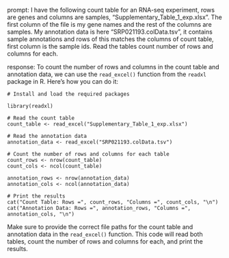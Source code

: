 prompt:
I have the following count table for an RNA-seq experiment, rows are genes and columns are samples, "Supplementary_Table_1_exp.xlsx". The first column of the file is my gene names and the rest of the columns are samples. My annotation data is here  "SRP021193.colData.tsv", it contains sample annotations and rows of this matches the columns of count table, first column is the sample ids. Read the tables count number of rows and columns for each.

response:
To count the number of rows and columns in the count table and annotation data, we can use the `read_excel()` function from the `readxl` package in R. Here's how you can do it:

```
# Install and load the required packages

library(readxl)

# Read the count table
count_table <- read_excel("Supplementary_Table_1_exp.xlsx")

# Read the annotation data
annotation_data <- read_excel("SRP021193.colData.tsv")

# Count the number of rows and columns for each table
count_rows <- nrow(count_table)
count_cols <- ncol(count_table)

annotation_rows <- nrow(annotation_data)
annotation_cols <- ncol(annotation_data)

# Print the results
cat("Count Table: Rows =", count_rows, "Columns =", count_cols, "\n")
cat("Annotation Data: Rows =", annotation_rows, "Columns =", annotation_cols, "\n")
```

Make sure to provide the correct file paths for the count table and annotation data in the `read_excel()` function. This code will read both tables, count the number of rows and columns for each, and print the results.
